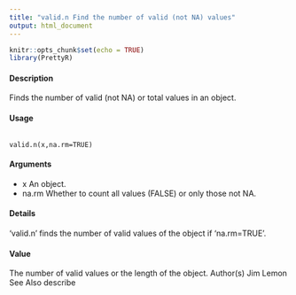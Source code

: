 ```yaml
---
title: "valid.n Find the number of valid (not NA) values"
output: html_document
---
```


```r
knitr::opts_chunk$set(echo = TRUE)
library(PrettyR)
```


#### Description
Finds the number of valid (not NA) or total values in an object.


#### Usage
<pre><code>
valid.n(x,na.rm=TRUE)
</code></pre>

#### Arguments 
* x An object.
* na.rm Whether to count all values (FALSE) or only those not NA.

#### Details

‘valid.n’ finds the number of valid values of the object if ‘na.rm=TRUE’.

#### Value
The number of valid values or the length of the object.
Author(s)
Jim Lemon
See Also
describe

